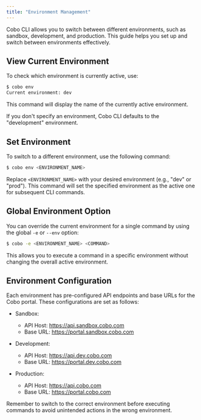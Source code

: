 ```yaml
---
title: "Environment Management"
---
```


Cobo CLI allows you to switch between different environments, such as sandbox,
development, and production. This guide helps you set up and switch between
environments effectively.

## View Current Environment

To check which environment is currently active, use:

```bash
$ cobo env
Current environment: dev
```

This command will display the name of the currently active environment.

<Info>
If you don't specify an environment, Cobo CLI defaults to the "development" environment.
</Info>

## Set Environment

To switch to a different environment, use the following command:

```bash
$ cobo env <ENVIRONMENT_NAME>
```

Replace `<ENVIRONMENT_NAME>` with your desired environment (e.g., "dev" or
"prod"). This command will set the specified environment as the active one for
subsequent CLI commands.

## Global Environment Option

You can override the current environment for a single command by using the
global `-e` or `--env` option:

```bash
$ cobo -e <ENVIRONMENT_NAME> <COMMAND>
```

This allows you to execute a command in a specific environment without changing the overall active environment.

## Environment Configuration

Each environment has pre-configured API endpoints and base URLs for the Cobo portal. These configurations are set as follows:

- Sandbox: 
  - API Host: https://api.sandbox.cobo.com
  - Base URL: https://portal.sandbox.cobo.com

- Development:
  - API Host: https://api.dev.cobo.com
  - Base URL: https://portal.dev.cobo.com

- Production:
  - API Host: https://api.cobo.com
  - Base URL: https://portal.cobo.com

<Note>
Remember to switch to the correct environment before executing commands to avoid unintended actions in the wrong environment.
</Note>